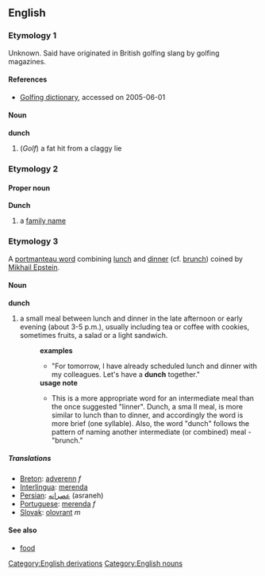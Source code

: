 == English ==
=== Etymology 1 ===
Unknown. Said have originated in British golfing slang by golfing magazines.

{{etystub}}
==== References ====
* [http://www.worldgolf.com/wglibrary/reference/dictionary/dpage.html Golfing dictionary], accessed on 2005-06-01
==== Noun ====
'''dunch'''
# (''Golf'') a fat hit from a claggy lie

=== Etymology 2 ===
{{etystub}}
==== Proper noun ====
'''Dunch'''
# a [[family name]]

=== Etymology 3 ===
[[Category:English derivations]]
A [[portmanteau word]] combining [[lunch]] and [[dinner]] (cf. [[brunch]]) coined by [[User:Mikhail Epstein|Mikhail Epstein]].
==== Noun ====
[[Category:English nouns]]
'''dunch''' 
# a small meal between lunch and dinner in the late afternoon or early evening (about 3-5 p.m.), usually including tea or coffee with cookies, sometimes fruits, a salad or a light sandwich.
#:'''examples'''
#:*"For tomorrow, I have already scheduled lunch and dinner with my colleagues. Let's have a '''dunch''' together."
#:'''usage note'''
#:*This is a more appropriate word for an intermediate meal than the once suggested "linner". Dunch, a sma ll meal, is more similar to lunch than to dinner, and accordingly the word is more brief (one syllable). Also, the word "dunch" follows the pattern of naming another intermediate (or combined) meal - "brunch."
===== Translations =====
*[[Breton]]: [[adverenn]] ''f''
*[[Interlingua]]: [[merenda]]
*[[Persian]]: [[عصرانه]] (asraneh)
*[[Portuguese]]: [[merenda]] ''f''
*[[Slovak]]: [[olovrant]] ''m''
==== See also ====
* [[food]]